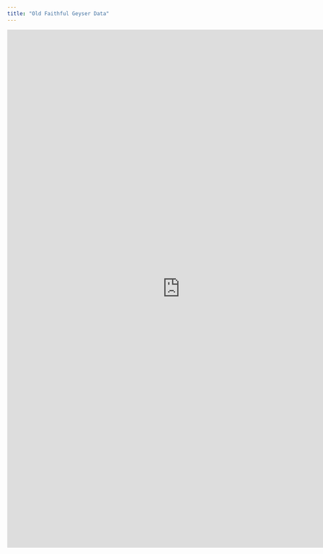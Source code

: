 ```yaml
---
title: "Old Faithful Geyser Data"
---
```


````{=html}
<style>iframe{height: 1200px; width: 800px}</style>
<iframe height="100%" width="100%" frameborder="no"
src=" https://erikwoj.shinyapps.io/EriksApp/">
</iframe>
```` 